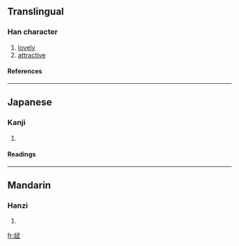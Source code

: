 ==Translingual==
===Han character===
{{Han char|rn=38|rad=女|as=08|sn=11|four=|canj=女一心一 (VMPM)}}
# [[lovely]]
# [[attractive]]
====References====
{{Han ref|kx=0263.180|dkj=06361|hdz=21055.040|uh=5A2C|ud=23084}}
----
==Japanese==
===Kanji===
{{ja-kanji|grade=|rs=女08}}
# {{defn|Japanese}} 
====Readings====
{{ja-readings|on=[[ぶ]] (bu), [[む]] (mu)|kun=[[こびる]] (kobiru)}}
----
==Mandarin==
===Hanzi===
{{cmn-hanzi|pin=[[wǔ]] (wu3)|wg=wu<sup>3</sup>}}
# {{defn|Mandarin}}

[[fr:娬]]